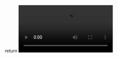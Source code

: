 
<Layout>
  <main className="main">
    <Link className="path" to="/">
      return
    </Link>
    <Page3 />
    <Video
      src="https://player.vimeo.com/video/149487714?h=bb5cb7540b/?autoplay=1"
      title="project-test"
    />
  </main>
</Layout>

